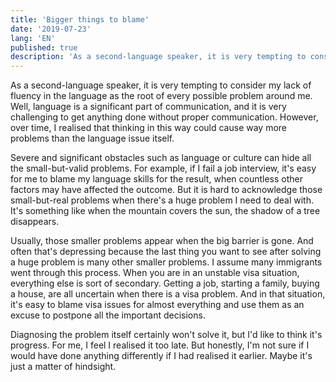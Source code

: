 ```yaml
---
title: 'Bigger things to blame'
date: '2019-07-23'
lang: 'EN'
published: true
description: 'As a second-language speaker, it is very tempting to consider my lack of fluency in the language as the root of every possible problem around me.'
---
```


As a second-language speaker, it is very tempting to consider my lack of fluency in the language as the root of every possible problem around me. Well, language is a significant part of communication, and it is very challenging to get anything done without proper communication. However, over time, I realised that thinking in this way could cause way more problems than the language issue itself.

Severe and significant obstacles such as language or culture can hide all the small-but-valid problems. For example, if I fail a job interview, it's easy for me to blame my language skills for the result, when countless other factors may have affected the outcome. But it is hard to acknowledge those small-but-real problems when there's a huge problem I need to deal with. It's something like when the mountain covers the sun, the shadow of a tree disappears.

Usually, those smaller problems appear when the big barrier is gone. And often that's depressing because the last thing you want to see after solving a huge problem is many other smaller problems. I assume many immigrants went through this process. When you are in an unstable visa situation, everything else is sort of secondary. Getting a job, starting a family, buying a house, are all uncertain when there is a visa problem. And in that situation, it's easy to blame visa issues for almost everything and use them as an excuse to postpone all the important decisions.

Diagnosing the problem itself certainly won't solve it, but I'd like to think it's progress. For me, I feel I realised it too late. But honestly, I'm not sure if I would have done anything differently if I had realised it earlier. Maybe it's just a matter of hindsight.
